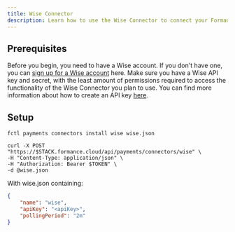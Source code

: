 ```yaml
---
title: Wise Connector
description: Learn how to use the Wise Connector to connect your Formance Platform with your Wise account.
---
```


## Prerequisites

Before you begin, you need to have a Wise account. If you don't have one, you can [sign up for a Wise account](https://wise.com/register/#/email) here. Make sure you have a Wise API key and secret, with the least amount of permissions required to access the functionality of the Wise Connector you plan to use. You can find more information about how to create an API key [here](https://api-docs.wise.com).

<ApiWarning/>

## Setup

<StackCmd>

```shell
fctl payments connectors install wise wise.json
```

```shell
curl -X POST "https://$STACK.formance.cloud/api/payments/connectors/wise" \
-H "Content-Type: application/json" \
-H "Authorization: Bearer $TOKEN" \
-d @wise.json
```

</StackCmd>

With wise.json containing:

```json
{
    "name": "wise",
    "apiKey": "<apiKey>",
    "pollingPeriod": "2m"
}
```